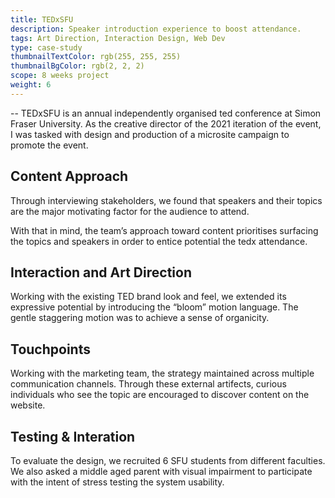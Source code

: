 ```yaml
---
title: TEDxSFU
description: Speaker introduction experience to boost attendance.
tags: Art Direction, Interaction Design, Web Dev
type: case-study
thumbnailTextColor: rgb(255, 255, 255)
thumbnailBgColor: rgb(2, 2, 2)
scope: 8 weeks project
weight: 6
---
```


<FullImage src="/project-assets/tedxsfu/intro.jpg" />

-- TEDxSFU is an annual independently organised ted conference at Simon Fraser University. As the creative director of the 2021 iteration of the event, I was tasked with design and production of a microsite campaign to promote the event.

## Content Approach

Through interviewing stakeholders, we found that speakers and their topics are the major motivating factor for the audience to attend.

With that in mind, the team’s approach toward content prioritises surfacing the topics and speakers in order to entice potential the tedx attendance.

## Interaction and Art Direction

Working with the existing TED brand look and feel, we extended its expressive potential by introducing the “bloom” motion language. The gentle staggering motion was to achieve a sense of organicity.

## Touchpoints

Working with the marketing team, the strategy maintained across multiple communication channels. Through these external artifects, curious individuals who see the topic are encouraged to discover content on the website.

## Testing & Interation

To evaluate the design, we recruited 6 SFU students from different faculties. We also asked a middle aged parent with visual impairment to participate with the intent of stress testing the system usability.
